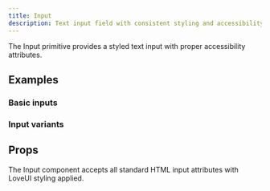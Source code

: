 ```yaml
---
title: Input
description: Text input field with consistent styling and accessibility.
---
```


The Input primitive provides a styled text input with proper accessibility attributes.

## Examples

### Basic inputs

<Preview path="primitives-form" />

### Input variants

<Preview path="primitives-input-variants" />

## Props

The Input component accepts all standard HTML input attributes with LoveUI styling applied.

